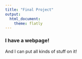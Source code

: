 ```yaml
---
title: "Final Project"
output: 
  html_document:
    theme: flatly
---
```


### I have a webpage!

And I can put all kinds of stuff on it!